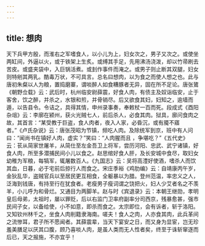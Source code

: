 ```yaml
---
---
---
```

title: 想肉
---




天下兵甲方殷，而淮右之军嗜食人，以小儿为上，妇女次之，男子又次之。或使坐两缸间，外逼以火，或于铁架上生炙。或缚其手足，先用沸汤浇泼，却以竹帚刷去苦皮。或盛夹袋中，入巨锅活煮。或刲作事件而淹之。或男子则止断其双腿，妇女则特剜其两乳。酷毒万状，不可具言。总名曰想肉，以为食之而使人想之也。此与唐初朱粲以人为粮，置捣磨寨，谓啖醉人如食糟豚者无异，固在所不足论。唐张鷟《朝野佥载》云：武后时，杭州临安尉薛震，好食人肉，有债主及奴诣临安，止于客舍，饮之醉，并杀之，水银和煎，并骨销尽。后又欲食其妇，妇知之，逾墙而遁，以告县令。令诘之，具得其情，申州录事奏，奉敕杖一百而死。段成式《酉阳杂俎》云：李廓在颍州，获火光贼七人，前后杀人，必食其肉。狱具，廓问食肉之故，其首言：“某受教于巨盗，食人肉者，夜入人家，必昏沉，或有魇不寤者。”《卢氏杂说》云：唐张茂昭为节镇，频吃人肉。及除统军到京，班中有人问曰：“闻尚书在镇好人肉，虚实？”笑曰：“人肉腥而且 ，争堪吃？”《五代史》云：苌从简家世屠羊，从简仕至左金吾卫上将军，尝历河阳、忠武、武宁诸镇，好食人肉，所至多潜捕民间小儿以食之。赵思绾好食人肝，及长安城中食尽，取妇女幼稚为军粮，每犒军，辄屠数百人。《九国志》云：吴将高澧好使酒，嗜杀人而饮其血，日暮，必于宅前后掠行人而食之。宋庄季裕《鸡肋编》云：自靖康丙午岁，金狄乱华，盗贼官兵以至居民更互相食，全躯暴以为腊。登州范温，率忠义之人，泛海到钱唐，有持至行在犹食者。老瘦男子瘦词谓之饶把火，妇人少艾者名之不羡羊，小儿呼为和骨烂。又通目为两脚羊。赵与时《宾退录》云：本朝王继勋，孝明皇后母弟，太祖时，屡以罪贬，后以右监门卫率府副率分司西京，残暴愈甚，强市民间子女，以备给使，小不如意，即杀而食之。太宗即位，会有诉者，斩于洛阳。又知钦州林千之，坐食人肉削籍隶海南。嗟夫！食人之肉，人亦食其肉，此兵革间之流惨耳，君子所不愿闻者。其薛震辈，当天下宴安之日，而又身为显宦，岂无珍羞美膳足以厌其口腹，顾乃喜啖人肉，是虽人类而无人性者矣，终至于诛斩窜逐而后已，天之报施，不亦宜乎！